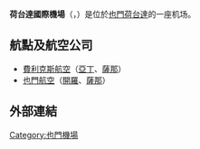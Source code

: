 {{Infobox airport
| name          = 荷台達國際機場<br>Hodeida International Airport
| type          = 軍用<br/>民航
| opened        = 
| operator      = 
| city-served   = [[也門|也門]][[荷台達|荷台達]]
| distance_to_city = 
| elevation-m   = 12
| IATA          = HOD
| ICAO          = OYHD
| coordinates   = {{coord|14|45|10|N|42|58|34|E|type:airport}}
| pushpin_map   = Yemen
| pushpin_label = HOD
| pushpin_label_position = right
| r1-number     = 03/21
| r1-length-f   = 9,843
| r1-length-m   = 3,000
| r1-surface    = 混凝土
}}
'''荷台達國際機場'''（{{lang-ar|مطار الحديدة الدولي}}，{{airport codes|HOD|OYHD}}）是位於[[也門|也門]][[荷台達|荷台達]]的一座机场。

== 航點及航空公司 ==
*[[費利克斯航空|費利克斯航空]]（[[亞丁|亞丁]]、[[薩那|薩那]]）
*[[也門航空|也門航空]]（[[開羅|開羅]]、[[薩那|薩那]]）

==外部連結==

[[Category:也門機場|Category:也門機場]]